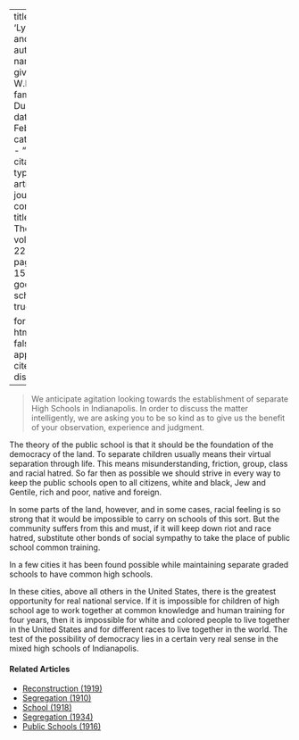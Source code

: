
---
title: 'Lynchings and Mobs'
author:
  - name:
      given: W.E.B.
      family: Du Bois
date: Feb. 1921
categories: 
  - ""
citation: 
  type: article-journal
  container-title: The Crisis
  volume: 22
  issue: 4
  page: 150-151
google-scholar: true

format:
  html:
    toc: false
    appendix-cite-as: display
---



> We anticipate agitation looking towards the establishment of separate High Schools in Indianapolis. In order to discuss the matter intelligently, we are asking you to be so kind as to give us the benefit of your observation, experience and judgment.

The theory of the public school is that it should be the foundation of the democracy of the land. To separate children usually means their virtual separation through life. This means misunderstanding, friction, group, class and racial hatred. So far then as possible we should strive in every way to keep the public schools open to all citizens, white and black, Jew and Gentile, rich and poor, native and foreign.

In some parts of the land, however, and in some cases, racial feeling is so strong that it would be impossible to carry on schools of this sort. But the community suffers from this and must, if it will keep down riot and race hatred, substitute other bonds of social sympathy to take the place of public school common training.

In a few cities it has been found possible while maintaining separate graded schools to have common high schools.

In these cities, above all others in the United States, there is the greatest opportunity for real national service. If it is impossible for children of high school age to work together at common knowledge and human training for four years, then it is impossible for white and colored people to live together in the United States and for different races to live together in the world. The test of the possibility of democracy lies in a certain very real sense in the mixed high schools of Indianapolis.

<!-- Similar articles start here -->
<div  class="clear-wrap"></div>

#### Related Articles

* [Reconstruction (1919)](/Volumes/18/03/reconstruction.html)
* [Segregation (1910)](/Volumes/01/01/Segregation.html)
* [School (1918)](/Volumes/16/06/school.html)
* [Segregation (1934)](/Volumes/41/01/segregation.html)
* [Public Schools (1916)](/Volumes/12/01/salutations.html)

<!-- Similar articles end here -->
